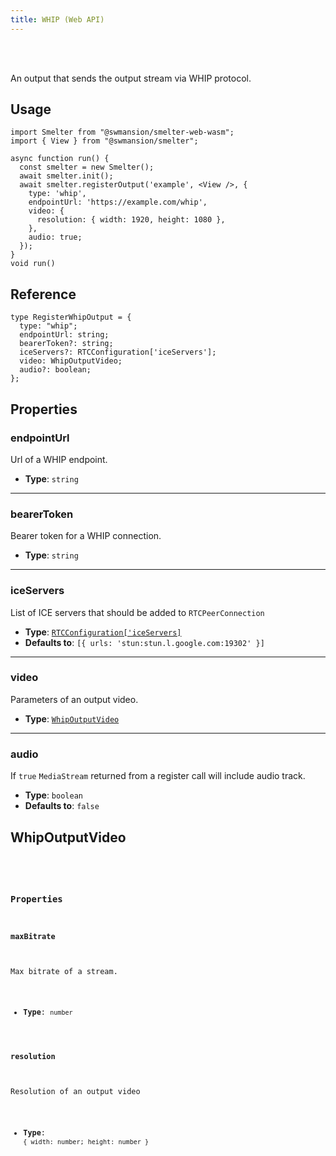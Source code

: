 ```yaml
---
title: WHIP (Web API)
---
```


<Badge text="Browser (WASM)" variant="tip" size="large" />

<br />
<br />

An output that sends the output stream via WHIP protocol.

## Usage

```tsx title=whipOutputExample.tsx
import Smelter from "@swmansion/smelter-web-wasm";
import { View } from "@swmansion/smelter";

async function run() {
  const smelter = new Smelter();
  await smelter.init();
  await smelter.registerOutput('example', <View />, {
    type: 'whip',
    endpointUrl: 'https://example.com/whip',
    video: {
      resolution: { width: 1920, height: 1080 },
    },
    audio: true;
  });
}
void run()
```

## Reference

<CollapsibleDetails summaryTitle='Type definitions' open>

```tsx
type RegisterWhipOutput = {
  type: "whip";
  endpointUrl: string;
  bearerToken?: string;
  iceServers?: RTCConfiguration['iceServers'];
  video: WhipOutputVideo;
  audio?: boolean;
};
```
</CollapsibleDetails>

## Properties

### endpointUrl

Url of a WHIP endpoint.

- **Type**: `string`

---

### bearerToken

Bearer token for a WHIP connection.

- **Type**: `string`

---

### iceServers

List of ICE servers that should be added to `RTCPeerConnection`

- **Type**: [`RTCConfiguration['iceServers]`](https://developer.mozilla.org/en-US/docs/Web/API/RTCPeerConnection/RTCPeerConnection#iceservers)
- **Defaults to**: `[{ urls: 'stun:stun.l.google.com:19302' }]`

---

### video
Parameters of an output video.

- **Type**: [`WhipOutputVideo`](#whipoutputvideo)

---

### audio

If `true` `MediaStream` returned from a register call will include audio track.

- **Type**: `boolean` 
- **Defaults to**: `false`

## WhipOutputVideo

<CollapsibleDetails summaryTitle='Type definitions' open>
<Code code={`
type RegisterCanvasOutput = {
    resolution: { width: number; height: number; }
    maxBitrate?: number;
};
`} lang='tsx' />
</CollapsibleDetails>

### Properties

#### maxBitrate 

Max bitrate of a stream.

- **Type**: `number` 

#### resolution

Resolution of an output video

- **Type**: `{ width: number; height: number }`
